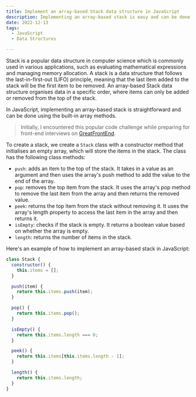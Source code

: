 ```yaml
---
title: Implement an array-based Stack data structure in JavaScript
description: Implementing an array-based stack is easy and can be done using the built-in array methods
date: 2022-12-13
tags:
  - JavaScript
  - Data Structures

---
```


Stack is a popular data structure in computer science which is commonly used in various applications, such as evaluating mathematical expressions and managing memory allocation. A stack is a data structure that follows the last-in-first-out (LIFO) principle, meaning that the last item added to the stack will be the first item to be removed. An array-based Stack data structure organises data in a specific order, where items can only be added or removed from the top of the stack.

In JavaScript, implementing an array-based stack is straightforward and can be done using the built-in array methods.

> Initially, I encountered this popular code challenge while preparing for front-end interviews on [GreatFrontEnd](https://www.greatfrontend.com/?fpr=edvins).

To create a stack, we create a `Stack` class with a constructor method that initialises an empty array, which will store the items in the stack. The class has the following class methods:

- `push`: adds an item to the top of the stack. It takes in a value as an argument and then uses the array's push method to add the value to the end of the array.
- `pop`: removes the top item from the stack. It uses the array's pop method to remove the last item from the array and then returns the removed value.
- `peek`: returns the top item from the stack without removing it. It uses the array's length property to access the last item in the array and then returns it.
- `isEmpty`: checks if the stack is empty. It returns a boolean value based on whether the array is empty.
- `length`: returns the number of items in the stack.

Here's an example of how to implement an array-based stack in JavaScript:

```js
class Stack {
  constructor() {
    this.items = [];
  }

  push(item) {
    return this.items.push(item);
  }

  pop() {
    return this.items.pop();
  }

  isEmpty() {
    return this.items.length === 0;
  }

  peek() {
    return this.items[this.items.length - 1];
  }

  length() {
    return this.items.length;
  }
}
```

